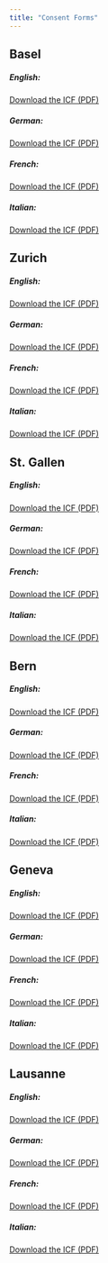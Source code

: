 ```yaml
---
title: "Consent Forms"
---
```



## Basel

##### English:

[Download the ICF (PDF)](files/IC_RETUNE_EN_V1.2_USB_clean.pdf){target="_blank"}

##### German:

[Download the ICF (PDF)](files/IC_RETUNE_DE_V1.2_USB_clean.pdf){target="_blank"}

##### French:

[Download the ICF (PDF)](files/IC_RETUNE_FR_V1.2_USB_clean.pdf){target="_blank"}

##### Italian:

[Download the ICF (PDF)](files/IC_RETUNE_IT_V1.2_USB_clean.pdf){target="_blank"}


## Zurich

##### English:

[Download the ICF (PDF)](files/IC_RETUNE_EN_V1.1_USZ_clean.pdf){target="_blank"}

##### German:

[Download the ICF (PDF)](files/IC_RETUNE_DE_V1.1_USZ_clean.pdf){target="_blank"}

##### French:

[Download the ICF (PDF)](files/IC_RETUNE_FR_V1.1_USZ_clean.pdf){target="_blank"}

##### Italian:

[Download the ICF (PDF)](files/IC_RETUNE_IT_V1.1_USZ_clean.pdf){target="_blank"}


## St. Gallen

##### English:

[Download the ICF (PDF)](files/IC_RETUNE_EN_V1.1_SG_clean.pdf){target="_blank"}

##### German:

[Download the ICF (PDF)](files/IC_RETUNE_DE_V1.1_SG_clean.pdf){target="_blank"}

##### French:

[Download the ICF (PDF)](files/IC_RETUNE_FR_V1.1_SG_clean.pdf){target="_blank"}

##### Italian:

[Download the ICF (PDF)](files/IC_RETUNE_IT_V1.1_SG_clean.pdf){target="_blank"}


## Bern

##### English:

[Download the ICF (PDF)](files/IC_RETUNE_EN_V1.1_BE_clean.pdf){target="_blank"}

##### German:

[Download the ICF (PDF)](files/IC_RETUNE_DE_V1.1_BE_clean.pdf){target="_blank"}

##### French:

[Download the ICF (PDF)](files/IC_RETUNE_FR_V1.1_BE_clean.pdf){target="_blank"}

##### Italian:

[Download the ICF (PDF)](files/IC_RETUNE_IT_V1.1_BE_clean.pdf){target="_blank"}

## Geneva

##### English:

[Download the ICF (PDF)](files/IC_RETUNE_EN_V1.1_GE_clean.pdf){target="_blank"}

##### German:

[Download the ICF (PDF)](files/IC_RETUNE_DE_V1.1_GE_clean.pdf){target="_blank"}

##### French:

[Download the ICF (PDF)](files/IC_RETUNE_FR_V1.1_GE_clean.pdf){target="_blank"}

##### Italian:

[Download the ICF (PDF)](files/IC_RETUNE_IT_V1.1_GE_clean.pdf){target="_blank"}

## Lausanne

##### English:

[Download the ICF (PDF)](files/IC_RETUNE_EN_V1.1_LS_clean.pdf){target="_blank"}

##### German:

[Download the ICF (PDF)](files/IC_RETUNE_DE_V1.1_LS_clean.pdf){target="_blank"}

##### French:

[Download the ICF (PDF)](files/IC_RETUNE_FR_V1.1_LS_clean.pdf){target="_blank"}

##### Italian:

[Download the ICF (PDF)](files/IC_RETUNE_IT_V1.1_LS_clean.pdf){target="_blank"}